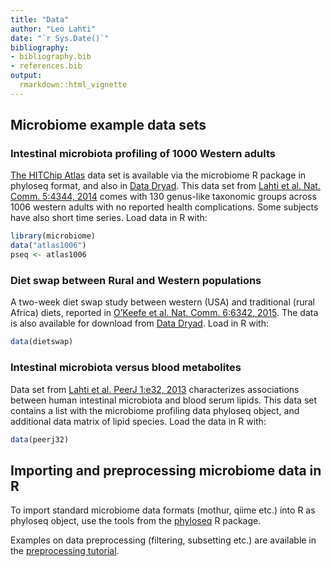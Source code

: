 ```yaml
---
title: "Data"
author: "Leo Lahti"
date: "`r Sys.Date()`"
bibliography: 
- bibliography.bib
- references.bib
output: 
  rmarkdown::html_vignette
---
```

<!--
  %\VignetteEngine{knitr::rmarkdown}
  %\VignetteIndexEntry{microbiome tutorial - data}
  %\usepackage[utf8]{inputenc}
  %\VignetteEncoding{UTF-8}  
-->


## Microbiome example data sets



### Intestinal microbiota profiling of 1000 Western adults

[The HITChip Atlas](Atlas.md) data set is available via the microbiome
R package in phyloseq format, and also in [Data
Dryad](http://doi.org/10.5061/dryad.pk75d). This data set from [Lahti
et al. Nat. Comm. 5:4344,
2014](http://www.nature.com/ncomms/2014/140708/ncomms5344/full/ncomms5344.html)
comes with 130 genus-like taxonomic groups across 1006 western adults
with no reported health complications. Some subjects have also short
time series. Load data in R with:

```r
library(microbiome)
data("atlas1006") 
pseq <- atlas1006
```


### Diet swap between Rural and Western populations

A two-week diet swap study between western (USA) and traditional
(rural Africa) diets, reported in [O'Keefe et al. Nat. Comm. 6:6342,
2015](http://dx.doi.org/10.1038/ncomms7342). The data is also
available for download from [Data
Dryad](http://dx.doi.org/10.5061/dryad.1mn1n). Load in R with:

```r
data(dietswap) 
```


### Intestinal microbiota versus blood metabolites

Data set from [Lahti et al. PeerJ 1:e32,
2013](https://peerj.com/articles/32/) characterizes associations
between human intestinal microbiota and blood serum lipids. This data
set contains a list with the microbiome profiling data phyloseq
object, and additional data matrix of lipid species. Load the data
in R with:

```r
data(peerj32)
```


## Importing and preprocessing microbiome data in R

To import standard microbiome data formats (mothur, qiime etc.) into R
as phyloseq object, use the tools from the
[phyloseq](http://joey711.github.io/phyloseq/import-data) R package.

Examples on data preprocessing (filtering, subsetting etc.) are
available in the [preprocessing tutorial](Preprocessing.md).




